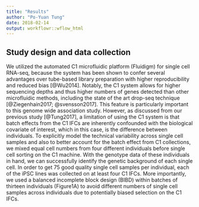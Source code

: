```yaml
---
title: "Results"
author: "Po-Yuan Tung"
date: 2018-02-14
output: workflowr::wflow_html
---
```










## Study design and data collection

We utilized the automated C1 microfluidic platform (Fluidigm) for single cell RNA-seq, because the system has been shown to confer several advantages over tube-based library preparation with higher reproducibility and reduced bias [@Wu2014]. 
Notably, the C1 system allows for higher sequencing depths and thus higher numbers of genes detected than other microfluidic methods, including the state of the art drop-seq technique [@Ziegenhain2017; @svensson2017].
This feature is particularly important to this genome wide association study.
However, as discussed from our previous study [@Tung2017], a limitation of using the C1 system is that batch effects from the C1 IFCs are inherently confounded with the biological covariate of interest, which in this case, is the difference between individuals.
To explicitly model the technical variability across single cell samples and also to better account for the batch effect from C1 collections, we mixed equal cell numbers from four different individuals before single cell sorting on the C1 machine.
With the genotype data of these individuals in hand, we can successfully identify the genetic background of each single cell.
In order to get 75 good quality single cell samples per individual, each of the iPSC lines was collected on at least four C1 IFCs.
More importantly, we used a balanced incomplete block design (BIBD) within batches of thirteen individuals (Figure1A) to avoid different numbers of single cell samples across individuals due to potentially biased selection on the C1 IFCs.


